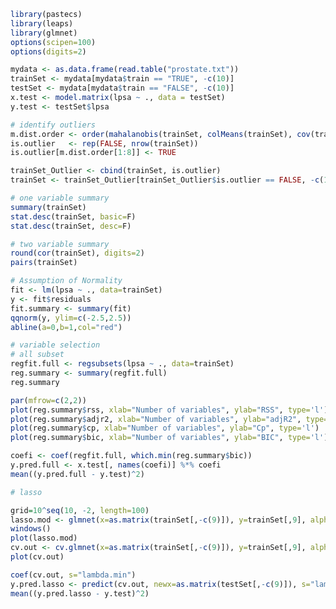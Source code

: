```r
library(pastecs)
library(leaps)
library(glmnet)
options(scipen=100)
options(digits=2)
```
```r
mydata <- as.data.frame(read.table("prostate.txt"))
trainSet <- mydata[mydata$train == "TRUE", -c(10)]
testSet <- mydata[mydata$train == "FALSE", -c(10)]
x.test <- model.matrix(lpsa ~ ., data = testSet)
y.test <- testSet$lpsa

# identify outliers
m.dist.order <- order(mahalanobis(trainSet, colMeans(trainSet), cov(trainSet)), decreasing=TRUE)
is.outlier   <- rep(FALSE, nrow(trainSet))
is.outlier[m.dist.order[1:8]] <- TRUE

trainSet_Outlier <- cbind(trainSet, is.outlier)
trainSet <- trainSet_Outlier[trainSet_Outlier$is.outlier == FALSE, -c(10)]

# one variable summary
summary(trainSet)
stat.desc(trainSet, basic=F)
stat.desc(trainSet, desc=F)

# two variable summary
round(cor(trainSet), digits=2)
pairs(trainSet)

# Assumption of Normality
fit <- lm(lpsa ~ ., data=trainSet)
y <- fit$residuals
fit.summary <- summary(fit)
qqnorm(y, ylim=c(-2.5,2.5))
abline(a=0,b=1,col="red")

# variable selection 
# all subset
regfit.full <- regsubsets(lpsa ~ ., data=trainSet)
reg.summary <- summary(regfit.full)
reg.summary

par(mfrow=c(2,2))
plot(reg.summary$rss, xlab="Number of variables", ylab="RSS", type='l')
plot(reg.summary$adjr2, xlab="Number of variables", ylab="adjR2", type='l')
plot(reg.summary$cp, xlab="Number of variables", ylab="Cp", type='l')
plot(reg.summary$bic, xlab="Number of variables", ylab="BIC", type='l')

coefi <- coef(regfit.full, which.min(reg.summary$bic))
y.pred.full <- x.test[, names(coefi)] %*% coefi
mean((y.pred.full - y.test)^2)

# lasso

grid=10^seq(10, -2, length=100)
lasso.mod <- glmnet(x=as.matrix(trainSet[,-c(9)]), y=trainSet[,9], alpha=1, lambda=grid)
windows()
plot(lasso.mod)
cv.out <- cv.glmnet(x=as.matrix(trainSet[,-c(9)]), y=trainSet[,9], alpha=1)
plot(cv.out)

coef(cv.out, s="lambda.min")
y.pred.lasso <- predict(cv.out, newx=as.matrix(testSet[,-c(9)]), s="lambda.min")
mean((y.pred.lasso - y.test)^2)
```

